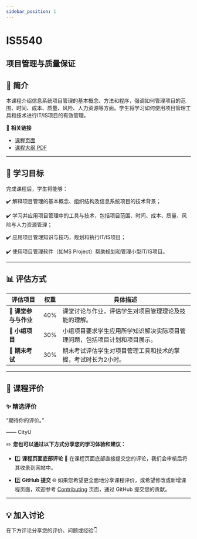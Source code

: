 ```yaml
---
sidebar_position: 1
---
```


# IS5540
## 项目管理与质量保证

## **📘 简介**
本课程介绍信息系统项目管理的基本概念、方法和程序，强调如何管理项目的范围、时间、成本、质量、风险、人力资源等方面。学生将学习如何使用项目管理工具和技术进行IT/IS项目的有效管理。

🔗 **相关链接**
- [课程页面](https://www.cityu.edu.hk/catalogue/pg/202425/course/IS5540.htm)
- [课程大纲 PDF](https://www.cityu.edu.hk/catalogue/pg/202425/course/IS5540.pdf)

---

## **🎯 学习目标**

完成课程后，学生将能够：

✔️ 解释项目管理的基本概念、组织结构及信息系统项目的技术背景；

✔️ 学习并应用项目管理中的工具与技术，包括项目范围、时间、成本、质量、风险与人力资源管理；

✔️ 应用项目管理知识与技巧，规划和执行IT/IS项目；

✔️ 使用项目管理软件（如MS Project）帮助规划和管理小型IT/IS项目。

---

## **📊 评估方式**

| **评估项目**          | **权重** | **具体描述**                                                                                       |
|----------------------|---------|---------------------------------------------------------------------------------------------------|
| **📄 课堂参与与作业** | 40%     | 课堂讨论与作业，评估学生对项目管理理论及技能的理解。                                              |
| **📄 小组项目**       | 30%     | 小组项目要求学生应用所学知识解决实际项目管理问题，包括项目计划和项目展示。                      |
| **📝 期末考试**       | 30%     | 期末考试评估学生对项目管理工具和技术的掌握，考试时长为2小时。                                    |

---

## **💬 课程评价**

### ✨ **精选评价**
<div className={commentStyles.commentBox}>
    <p className={commentStyles.commentText}>
        “期待你的评价。”
    </p>
    <p className={commentStyles.commentAuthor}>—— CityU</p>
</div>

✏️ **您也可以通过以下方式分享您的学习体验和建议：**

- 1️⃣ **课程页面底部评论**
💬 在课程页面底部直接提交您的评论，我们会审核后将其收录到网站中。

- 2️⃣ **GitHub 提交**
🌐 如果您希望更全面地分享课程评价，或希望修改或新增课程页面，欢迎参考 [Contributing](https://penjc.github.io/CityU/contributing) 页面，通过 GitHub 提交您的贡献。


---

## **💡 加入讨论**

在下方评论分享您的评价、问题或经验👇
<Utterances />
